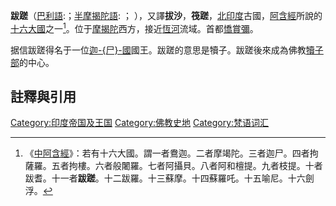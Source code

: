 '''跋蹉'''（[[巴利語|巴利語]]:{{IAST|Vaṁsa}}；[[半摩揭陀語|半摩揭陀語]]: {{IAST|Vaccha}}；{{sa|वत्स|mode=DN2S}} {{IAST|vatsa}}），又譯'''拔沙'''，'''筏蹉'''，[[北印度|北印度]]古國，[[阿含經|阿含經]]所說的[[十六大國|十六大國]]之一<ref>《[[中阿含經|中阿含經]]》：若有十六大國。謂一者鴦迦。二者摩竭陀。三者迦尸。四者拘薩羅。五者拘樓。六者般闍羅。七者阿攝貝。八者阿和檀提。九者枝提。十者跋耆。十一者'''跋蹉'''。十二跋羅。十三蘇摩。十四蘇羅吒。十五喻尼。十六劍浮。</ref>。位于[[摩揭陀|摩揭陀]]西方，接近[[恆河|恆河]]流域。首都[[憍賞彌|憍賞彌]]。

据信跋蹉得名于一位[[迦尸國|迦-{尸}-國]]國王。跋蹉的意思是犢子。跋蹉後來成為佛教[[犢子部|犢子部]]的中心。

==註釋與引用==
{{reflist}}

{{印度列国时代}}
{{摩诃婆罗多中的王国}}

[[Category:印度帝国及王国|Category:印度帝国及王国]]
[[Category:佛教史地|Category:佛教史地]]
[[Category:梵语词汇|Category:梵语词汇]]